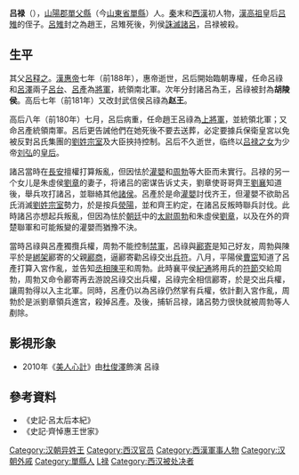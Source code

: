 '''吕禄'''（{{bd|？||前180年||catIdx=L呂}}），[[山陽郡|山陽郡]][[單父縣|單父縣]]（今[[山東省|山東省]][[單縣|單縣]]）人。[[秦朝|秦]]末和[[西漢|西漢]]初人物，[[漢高祖|漢高祖]]皇后[[吕雉|吕雉]]的侄子。[[呂雉|呂雉]]封之為趙王，呂雉死後，列侯[[誅滅諸呂|誅滅諸呂]]，吕禄被殺。

==生平==
其父[[呂释之|呂释之]]。[[漢惠帝|漢惠帝]]七年（前188年），惠帝逝世，呂后開始臨朝專權，任命呂祿和[[呂澤|呂澤]]兩子[[呂台|呂台]]、[[呂產|呂產]]為[[將軍|將軍]]，統領南北軍。次年分封諸呂為王，呂祿被封為'''胡陵侯'''。高后七年（前181年）又改封武信侯呂祿為'''赵王'''。

高后八年（前180年）七月，呂后病重，任命趙王呂祿為[[上将军|上將軍]]，並統領北軍；又命呂產統領南軍。呂后更告誡他們在她死後不要去送葬，必定要據兵保衛皇宮以免被反對呂氏集團的[[劉姓|劉姓]][[宗室|宗室]]及大臣挾持控制。呂后不久逝世，临终以[[呂皇后_(西漢後少帝)|吕禄之女]]为少帝[[刘弘|刘弘]]的[[皇后|皇后]]。

諸呂當時在[[長安|長安]]擅權打算叛亂，但因怯於[[灌嬰|灌嬰]]和[[周勃|周勃]]等大臣而未實行。吕禄的另一个女儿是朱虛侯[[刘章_(城阳王)|劉章]]的妻子，将诸吕的密谋告诉丈夫，劉章使哥哥齊王[[刘襄_(齐王)|劉襄]]知道後，舉兵攻打諸呂，並聯絡其他[[諸侯|諸侯]]。呂產於是命[[灌嬰|灌嬰]]討伐齐王，但灌嬰不欲助呂氏消滅[[劉姓|劉姓]][[宗室|宗室]]勢力，於是按兵[[滎陽|滎陽]]，並和齊王約定，在諸呂反叛時聯兵討伐。此時諸呂亦想起兵叛亂，但因為怯於[[朝廷|朝廷]]中的[[太尉|太尉]][[周勃|周勃]]和朱虛侯[[劉章_(城陽王)|劉章]]，以及在外的齊楚聯軍和可能叛變的灌嬰而猶豫不決。

當時呂祿與呂產獨攬兵權，周勃不能控制[[禁軍|禁軍]]，呂祿與[[酈寄|酈寄]]是知己好友，周勃與陳平於是[[綁架|綁架]]酈寄的父親[[酈商|酈商]]，逼酈寄勸呂祿交出[[兵符|兵符]]。八月，平陽侯[[曹窋|曹窋]]知道了呂產打算入宮作亂，並告知[[丞相|丞相]][[陈平_(汉朝)|陳平]]和周勃。此時襄平侯[[紀通|紀通]]將用兵的[[符節|符節]]交給周勃，周勃又命令酈寄再去游說呂祿交出兵權，呂祿完全相信酈寄，於是交出兵權，讓周勃得以入主北軍。同時，呂產仍以為呂祿仍然掌有兵權，依計劃入宮作亂，周勃於是派劉章領兵進宮，殺掉呂產。及後，捕斩吕禄，諸呂勢力很快就被周勃等人剷除。

==影視形象==
*2010年《[[美人心計|美人心計]]》由[[杜俊澤|杜俊澤]]飾演 呂祿

==參考資料==
*《史記·呂太后本紀》
*《史記·齊悼惠王世家》

{{汉初异姓王}}
{{DEFAULTSORT:L}}
[[Category:汉朝异姓王|Category:汉朝异姓王]]
[[Category:西汉官员|Category:西汉官员]]
[[Category:西漢軍事人物|Category:西漢軍事人物]]
[[Category:汉朝外戚|Category:汉朝外戚]]
[[Category:單縣人|Category:單縣人]]
[[Category:呂姓|L禄]]
[[Category:西汉被处决者|Category:西汉被处决者]]